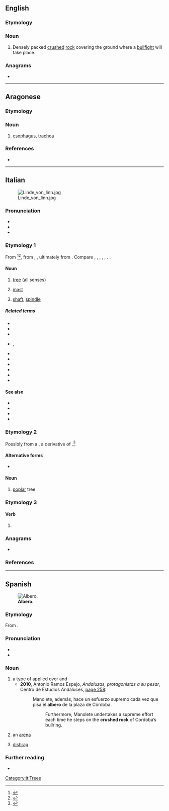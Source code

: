{{also|alberò}}
==English==

===Etymology===
{{etyl|es|en}}

===Noun===
{{en-noun|-}}

# Densely packed [[crushed]] [[rock]] covering the ground where a [[bullfight]] will take place.

===Anagrams===
* {{anagrams|en|a=abelor|Boreal|boreal}}

----

==Aragonese==

===Etymology===
{{rfe|an}}

===Noun===
{{an-noun|m|alberos}}
# [[esophagus]], [[trachea]]

===References===
* {{R:DBLA}}

----

==Italian==
[[File:Linde_von_linn.jpg|thumb]]

===Pronunciation===
* {{it-IPA|àlbero}}
* {{hyphenation|àl|be|ro|lang=it}}
* {{audio|it-albero.ogg|Audio (IT)|lang=it}}

===Etymology 1===
From {{inh|it|la|arbor|arbor, arborem}}<ref>{{R:it:Sapere|àlbero (lessico)}}</ref><ref>{{R:it:Trec|sense=2}}</ref>, from {{inh|it|itc-ola|arbōs}}, {{m|la||arbōsis}}, ultimately from {{der|it|ine-pro|*h₃erdʰ-||high, to grow}}. Compare {{cog|ca|arbre}}, {{cog|fr|arbre}}, {{cog|oc|arbre}}, {{cog|pt|árvore}}, {{cog|es|árbol}}, {{cog|ro|arbore}}. {{doublet|it|arbore}}.

====Noun====
{{it-noun|m}}

# [[tree]] (all senses)
# {{lb|it|nautical}} [[mast]]
# [[shaft]], [[spindle]]

=====Related terms=====
* {{l|it|alberato}}
* {{l|it|alberatura}}
* {{l|it|alberello}}
* {{l|it|albereta}}, {{l|it|albereto}}
* {{l|it|alberetto}}
* {{l|it|alberino}}
* {{l|it|arboreo}}
* {{l|it|arboreto}}
* {{l|it|arboricoltura}}
* {{l|it|albero di Natale}}

====See also====
* {{l|it|corteccia}}
* {{l|it|fusto}}
* {{l|it|radice}}
* {{l|it|ramo}}

===Etymology 2===
Possibly from a {{inh|it|VL.|*albarus}}, a derivative of {{inh|it|la|albus||white}}.<ref>{{R:it:Trec|sense=1}}</ref>

====Alternative forms====
* {{l|it|albaro}} {{qualifier|regional}}

====Noun====
{{it-noun|m}}

# [[poplar]] tree
#: {{syn|it|pioppo}}

===Etymology 3===

====Verb====
{{head|it|verb form}}

# {{inflection of|alberare||1|s|pres|indc|lang=it}}

===Anagrams===
* {{l|it|albore}}

===References===
<references/>

[[Category:it:Trees]]

----

==Spanish==
{{was fwotd|2013|November|2|lang=es}}
[[File:Alberoenelparque.JPG|thumb|'''Albero'''.]]

===Etymology===
From {{inh|es|la|albārius||pertaining to the whitening of walls}}.

===Pronunciation===
* {{es-IPA}}
* {{hyphenation|al|be|ro|lang=es}}

===Noun===
{{es-noun|m}}

# a type of {{l|en|crush|crushed}} {{l|en|rock}} applied over {{l|en|garden|gardens}} and {{l|en|bullring}} {{l|en|arena|arenas}}
#* '''2010''', Antonio Ramos Espejo, ''Andaluzas, protagonistas a su pesar'', Centro de Estudios Andaluces, [http://books.google.com/books?id=qcAD-ME3SXYC&pg=PA258&dq=%22albero%22#v=onepage page 258]:
#*: Manolete, además, hace un esfuerzo supremo cada vez que pisa el '''albero''' de la plaza de Córdoba.
#*:: Furthermore, Manolete undertakes a supreme effort each time he steps on the '''crushed rock''' of Cordoba’s bullring.
# {{lb|es|bullfighting}} an [[arena]]
# [[dishrag]]

===Further reading===
* {{R:DRAE}}